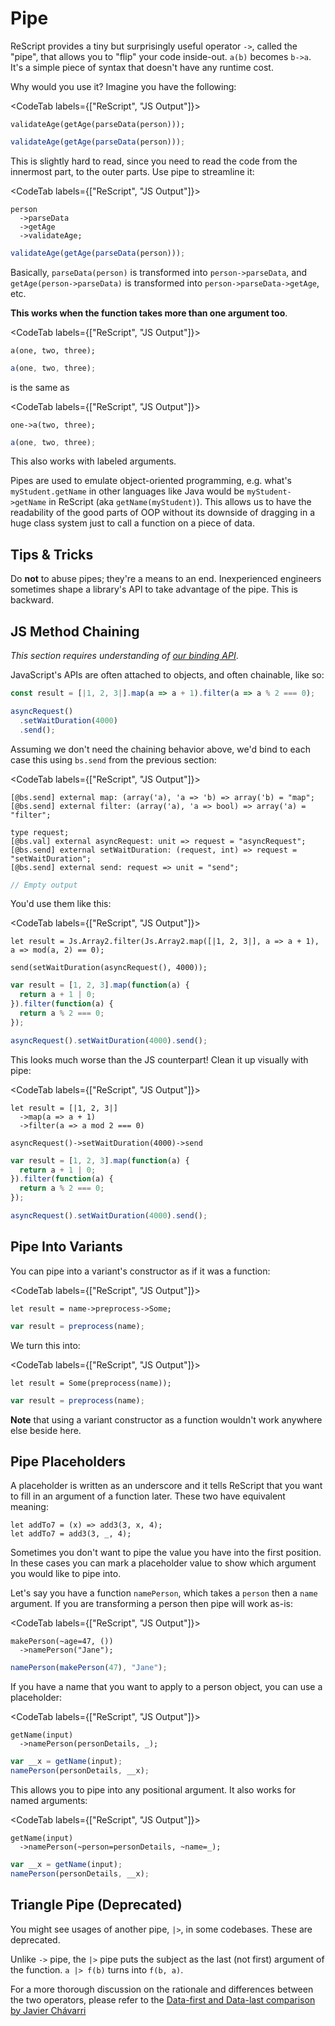 # Pipe

ReScript provides a tiny but surprisingly useful operator `->`, called the "pipe", that allows you to "flip" your code inside-out. `a(b)` becomes `b->a`. It's a simple piece of syntax that doesn't have any runtime cost.

Why would you use it? Imagine you have the following:

<CodeTab labels={["ReScript", "JS Output"]}>

```re
validateAge(getAge(parseData(person)));
```
```js
validateAge(getAge(parseData(person)));
```

</CodeTab>

This is slightly hard to read, since you need to read the code from the innermost part, to the outer parts. Use pipe to streamline it:

<CodeTab labels={["ReScript", "JS Output"]}>

```re
person
  ->parseData
  ->getAge
  ->validateAge;
```
```js
validateAge(getAge(parseData(person)));
```

</CodeTab>

Basically, `parseData(person)` is transformed into `person->parseData`, and `getAge(person->parseData)` is transformed into `person->parseData->getAge`, etc.

**This works when the function takes more than one argument too**.

<CodeTab labels={["ReScript", "JS Output"]}>

```re
a(one, two, three);
```
```js
a(one, two, three);
```

</CodeTab>

is the same as

<CodeTab labels={["ReScript", "JS Output"]}>

```re
one->a(two, three);
```
```js
a(one, two, three);
```

</CodeTab>

This also works with labeled arguments.

Pipes are used to emulate object-oriented programming, e.g. what's `myStudent.getName` in other languages like Java would be `myStudent->getName` in ReScript (aka `getName(myStudent)`). This allows us to have the readability of the good parts of OOP without its downside of dragging in a huge class system just to call a function on a piece of data.

## Tips & Tricks

Do **not** to abuse pipes; they're a means to an end. Inexperienced engineers sometimes shape a library's API to take advantage of the pipe. This is backward.

## JS Method Chaining

_This section requires understanding of [our binding API](bind-to-js-function.md#object-method)_.

JavaScript's APIs are often attached to objects, and often chainable, like so:

```js
const result = [|1, 2, 3|].map(a => a + 1).filter(a => a % 2 === 0);

asyncRequest()
  .setWaitDuration(4000)
  .send();
```

Assuming we don't need the chaining behavior above, we'd bind to each case this using `bs.send` from the previous section:

<CodeTab labels={["ReScript", "JS Output"]}>

```re
[@bs.send] external map: (array('a), 'a => 'b) => array('b) = "map";
[@bs.send] external filter: (array('a), 'a => bool) => array('a) = "filter";

type request;
[@bs.val] external asyncRequest: unit => request = "asyncRequest";
[@bs.send] external setWaitDuration: (request, int) => request = "setWaitDuration";
[@bs.send] external send: request => unit = "send";
```
```js
// Empty output
```

</CodeTab>

You'd use them like this:

<CodeTab labels={["ReScript", "JS Output"]}>

```re
let result = Js.Array2.filter(Js.Array2.map([|1, 2, 3|], a => a + 1), a => mod(a, 2) == 0);

send(setWaitDuration(asyncRequest(), 4000));
```
```js
var result = [1, 2, 3].map(function(a) {
  return a + 1 | 0;
}).filter(function(a) {
  return a % 2 === 0;
});

asyncRequest().setWaitDuration(4000).send();
```

</CodeTab>

This looks much worse than the JS counterpart! Clean it up visually with pipe:

<CodeTab labels={["ReScript", "JS Output"]}>

```re
let result = [|1, 2, 3|]
  ->map(a => a + 1)
  ->filter(a => a mod 2 === 0)

asyncRequest()->setWaitDuration(4000)->send
```
```js
var result = [1, 2, 3].map(function(a) {
  return a + 1 | 0;
}).filter(function(a) {
  return a % 2 === 0;
});

asyncRequest().setWaitDuration(4000).send();
```

</CodeTab>

## Pipe Into Variants

You can pipe into a variant's constructor as if it was a function:

<CodeTab labels={["ReScript", "JS Output"]}>

```re
let result = name->preprocess->Some;
```
```js
var result = preprocess(name);
```

</CodeTab>

We turn this into:

<CodeTab labels={["ReScript", "JS Output"]}>

```re
let result = Some(preprocess(name));
```
```js
var result = preprocess(name);
```

</CodeTab>

**Note** that using a variant constructor as a function wouldn't work anywhere else beside here.

## Pipe Placeholders

A placeholder is written as an underscore and it tells ReScript that you want to fill in an argument of a function later. These two have equivalent meaning:

```re
let addTo7 = (x) => add3(3, x, 4);
let addTo7 = add3(3, _, 4);
```

Sometimes you don't want to pipe the value you have into the first position. In these cases you can mark a placeholder value to show which argument you would like to pipe into.

Let's say you have a function `namePerson`, which takes a `person` then a `name` argument. If you are transforming a person then pipe will work as-is:

<CodeTab labels={["ReScript", "JS Output"]}>

```re
makePerson(~age=47, ())
  ->namePerson("Jane");
```
```js
namePerson(makePerson(47), "Jane");
```

</CodeTab>

If you have a name that you want to apply to a person object, you can use a placeholder:

<CodeTab labels={["ReScript", "JS Output"]}>

```re
getName(input)
  ->namePerson(personDetails, _);
```
```js
var __x = getName(input);
namePerson(personDetails, __x);
```

</CodeTab>

This allows you to pipe into any positional argument. It also works for named arguments:

<CodeTab labels={["ReScript", "JS Output"]}>

```re
getName(input)
  ->namePerson(~person=personDetails, ~name=_);
```
```js
var __x = getName(input);
namePerson(personDetails, __x);
```

</CodeTab>

## Triangle Pipe (Deprecated)

You might see usages of another pipe, `|>`, in some codebases. These are deprecated.

Unlike `->` pipe, the `|>` pipe puts the subject as the last (not first) argument of the function. `a |> f(b)` turns into `f(b, a)`.

For a more thorough discussion on the rationale and differences between the two operators, please refer to the [Data-first and Data-last comparison by Javier Chávarri](https://www.javierchavarri.com/data-first-and-data-last-a-comparison/)
